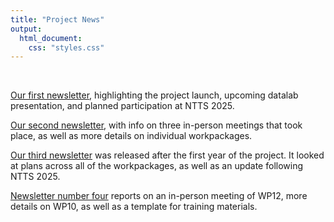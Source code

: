 ```yaml
---
title: "Project News"
output:
  html_document:
    css: "styles.css"
---
```



<br>

[Our first newsletter](https://cros.ec.europa.eu/system/files/2025-03/1.NEWSLETTER%20AIML4OS.pdf), highlighting the project launch, upcoming datalab presentation, and planned participation at NTTS 2025.

[Our second newsletter](https://cros.ec.europa.eu/system/files/2024-12/2.NEWSLETTER%20AIML4OS.pdf), with info on three in-person meetings that took place, as well as more details on individual workpackages.

[Our third newsletter](https://cros.ec.europa.eu/system/files/2025-05/3.NEWSLETTER%20AIML4OS.pdf) was released after the first year of the project. It looked at plans across all of the workpackages, as well as an update following NTTS 2025.

[Newsletter number four](https://cros.ec.europa.eu/system/files/2025-05/3.NEWSLETTER%20AIML4OS.pdf) reports on an in-person meeting of WP12, more details on WP10, as well as a template for training materials.

